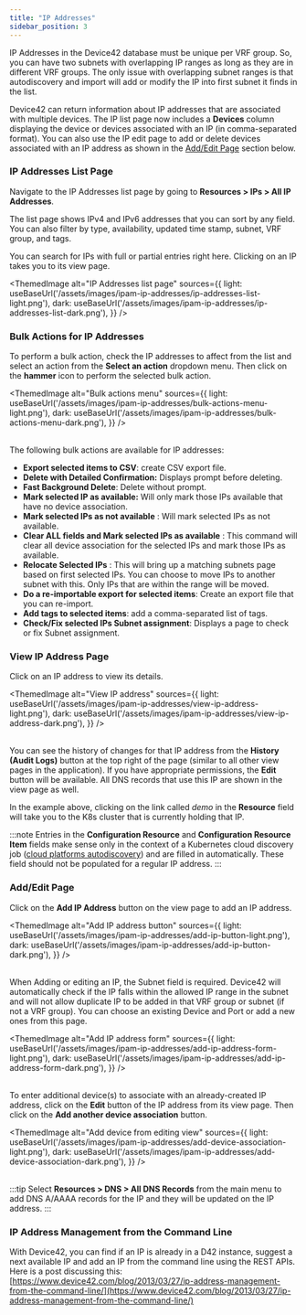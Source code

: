 ```yaml
---
title: "IP Addresses"
sidebar_position: 3
---
```



IP Addresses in the Device42 database must be unique per VRF group. So, you can have two subnets with overlapping IP ranges as long as they are in different VRF groups. The only issue with overlapping subnet ranges is that autodiscovery and import will add or modify the IP into first subnet it finds in the list.

Device42 can return information about IP addresses that are associated with multiple devices. The IP list page now includes a **Devices** column displaying the device or devices associated with an IP (in comma-separated format). You can also use the IP edit page to add or delete devices associated with an IP address as shown in the [Add/Edit Page](#addedit-page) section below.

### IP Addresses List Page

Navigate to the IP Addresses list page by going to **Resources > IPs > All IP Addresses**.

The list page shows IPv4 and IPv6 addresses that you can sort by any field. You can also filter by type, availability, updated time stamp, subnet, VRF group, and tags.

You can search for IPs with full or partial entries right here. Clicking on an IP takes you to its view page.

<ThemedImage
  alt="IP Addresses list page"
  sources={{
    light: useBaseUrl('/assets/images/ipam-ip-addresses/ip-addresses-list-light.png'),
    dark: useBaseUrl('/assets/images/ipam-ip-addresses/ip-addresses-list-dark.png'),
  }}
/>

### Bulk Actions for IP Addresses

To perform a bulk action, check the IP addresses to affect from the list and select an action from the **Select an action** dropdown menu. Then click on the **hammer** icon to perform the selected bulk action.

<ThemedImage
  alt="Bulk actions menu"
  sources={{
    light: useBaseUrl('/assets/images/ipam-ip-addresses/bulk-actions-menu-light.png'),
    dark: useBaseUrl('/assets/images/ipam-ip-addresses/bulk-actions-menu-dark.png'),
  }}
/>
<br/><br/>

The following bulk actions are available for IP addresses:

- **Export selected items to CSV**: create CSV export file. 
- **Delete with Detailed Confirmation:** Displays prompt before deleting. 
- **Fast Background Delete**: Delete without prompt. 
- **Mark selected IP as available:** Will only mark those IPs available that have no device association. 
- **Mark selected IPs as not available** : Will mark selected IPs as not available. 
- **Clear ALL fields and Mark selected IPs as available** : This command will clear all device association for the selected IPs and mark those IPs as available. 
- **Relocate Selected IPs** : This will bring up a matching subnets page based on first selected IPs. You can choose to move IPs to another subnet with this. Only IPs that are within the range will be moved. 
- **Do a re-importable export for selected items**: Create an export file that you can re-import.
- **Add tags to selected items**: add a comma-separated list of tags. 
- **Check/Fix selected IPs Subnet assignment**: Displays a page to check or fix Subnet assignment.

### View IP Address Page

Click on an IP address to view its details.

<ThemedImage
  alt="View IP address"
  sources={{
    light: useBaseUrl('/assets/images/ipam-ip-addresses/view-ip-address-light.png'),
    dark: useBaseUrl('/assets/images/ipam-ip-addresses/view-ip-address-dark.png'),
  }}
/>
<br/><br/>

You can see the history of changes for that IP address from the **History (Audit Logs)** button at the top right of the page (similar to all other view pages in the application). If you have appropriate permissions, the **Edit** button will be available. All DNS records that use this IP are shown in the view page as well.

In the example above, clicking on the link called _demo_ in the **Resource** field will take you to the K8s cluster that is currently holding that IP.

:::note
Entries in the **Configuration Resource** and **Configuration Resource Item** fields make sense only in the context of a Kubernetes cloud discovery job ([cloud platforms autodiscovery](auto-discovery/cloud-auto-discovery/index.mdx)) and are filled in automatically. These field should not be populated for a regular IP address.
:::

### Add/Edit Page

Click on the **Add IP Address** button on the view page to add an IP address.

<ThemedImage
  alt="Add IP address button"
  sources={{
    light: useBaseUrl('/assets/images/ipam-ip-addresses/add-ip-button-light.png'),
    dark: useBaseUrl('/assets/images/ipam-ip-addresses/add-ip-button-dark.png'),
  }}
/>
<br/><br/>

When Adding or editing an IP, the Subnet field is required. Device42 will automatically check if the IP falls within the allowed IP range in the subnet and will not allow duplicate IP to be added in that VRF group or subnet (if not a VRF group). You can choose an existing Device and Port or add a new ones from this page.

<ThemedImage
  alt="Add IP address form"
  sources={{
    light: useBaseUrl('/assets/images/ipam-ip-addresses/add-ip-address-form-light.png'),
    dark: useBaseUrl('/assets/images/ipam-ip-addresses/add-ip-address-form-dark.png'),
  }}
/>
<br/><br/>

To enter additional device(s) to associate with an already-created IP address, click on the **Edit** button of the IP address from its view page. Then click on the **Add another device association** button.

<ThemedImage
  alt="Add device from editing view"
  sources={{
    light: useBaseUrl('/assets/images/ipam-ip-addresses/add-device-association-light.png'),
    dark: useBaseUrl('/assets/images/ipam-ip-addresses/add-device-association-dark.png'),
  }}
/>
<br/><br/>

:::tip
Select **Resources > DNS > All DNS Records** from the main menu to add DNS A/AAAA records for the IP and they will be updated on the IP address.
:::

### IP Address Management from the Command Line

With Device42, you can find if an IP is already in a D42 instance, suggest a next available IP and add an IP from the command line using the REST APIs. Here is a post discussing this: [https://www.device42.com/blog/2013/03/27/ip-address-management-from-the-command-line/](https://www.device42.com/blog/2013/03/27/ip-address-management-from-the-command-line/)
